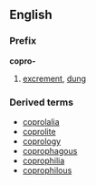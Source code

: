 ==English==
===Prefix===
'''copro-'''
# [[excrement]], [[dung]]
===Derived terms===
*[[coprolalia]]
*[[coprolite]]
*[[coprology]]
*[[coprophagous]]
*[[coprophilia]]
*[[coprophilous]]
